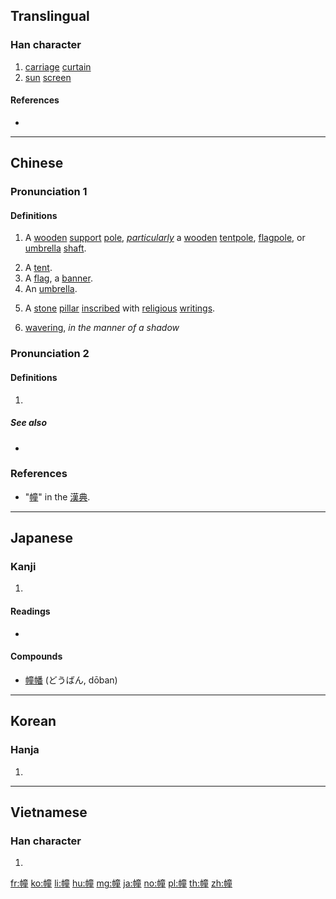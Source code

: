 {{character info/new}}
{{also|橦}}
==Translingual==

===Han character===
{{Han char|rn=50|rad=巾|as=12|sn=15|four=40214|canj=LBYTG|ids=⿰巾童}}

# [[carriage]] [[curtain]]
# [[sun]] [[screen]]

====References====
* {{Han ref|kx=0337.010|dkj=09087|dj=0643.250|hdz=10755.030|uh=5E62|ud=24162|bh=BC6C|bd=48236}}

----

==Chinese==
{{zh-forms}}

===Pronunciation 1===
{{zh-pron
|m=chuáng
|c=cong4,zong6
|h=pfs=
|md=
|mn=qz,xm,zz:tōng/tw:tông/twv,xm:thōng
|w=
|mc=
|oc=
|cat=n,a
}}
{{attn|ltc}}{{attn|och|Middle+Old Chinese needs to be distributed}}

====Definitions====
{{zh-hanzi}}

# {{lb|zh|obsolete}} A [[wooden]] [[support]] [[pole]], ''[[particularly]]'' a [[wooden]] [[tentpole]], [[flagpole]], or [[umbrella]] [[shaft]].
# A [[tent]].
# A [[flag]], a [[banner]].
# An [[umbrella]].
# {{lb|zh|Buddhism}} A [[stone]] [[pillar]] [[inscribe]]d with [[religious]] [[writing]]s.
# [[wavering]], ''in the manner of a shadow''

===Pronunciation 2===
{{zh-pron
|m=zhuàng
|c=tong4
|h=pfs=
|md=
|mn=thōng
|w=
|mc=
|oc=
|cat=cls
}}

====Definitions====
{{zh-hanzi}}

# {{zh-classifier|buildings}}

=====See also=====
* {{zh-l|間}}

===References===
* "[http://www.zdic.net/z/19/js/5E62.htm 幢]" in the [http://www.zdic.net 漢典].

----

==Japanese==

===Kanji===
{{ja-kanji|grade=|rs=巾12}}

# {{defn|lang=ja|sort=巾12}}

====Readings====
* {{ja-readings|goon=[[どう]] (dō) < [[だう]] (dau)|kanon=[[とう]] (tō) < [[たう]] (tau)|kun=[[はた]] (hata)}}

====Compounds====
* [[幢幡]] (どうばん, dōban)

----

==Korean==

===Hanja===
{{ko-hanja|hangeul=[[당]]|rv=dang|mr=tang}}

# {{defn|lang=ko|sort=巾12}}

----

==Vietnamese==

===Han character===
{{vi-readings|rs=巾12|hanviet=choàng}}

# {{defn|lang=vi|sort=巾12}}

[[fr:幢]]
[[ko:幢]]
[[li:幢]]
[[hu:幢]]
[[mg:幢]]
[[ja:幢]]
[[no:幢]]
[[pl:幢]]
[[th:幢]]
[[zh:幢]]
